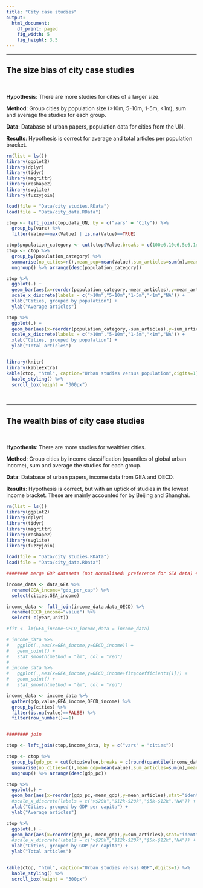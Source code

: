 ```yaml
---
title: "City case studies"
output: 
  html_document: 
    df_print: paged
    fig_width: 5
    fig_height: 3.5
---
```


<hr>
## The size bias of city case studies 
<br>

**Hypothesis**: There are more studies for cities of a larger size.

**Method**: Group cities by population size (>10m, 5-10m, 1-5m, <1m), sum and average the studies for each group.

**Data**: Database of urban papers, population data for cities from the UN.

**Results**: Hypothesis is correct for average and total articles per population bracket.

```r

rm(list = ls())
library(ggplot2)
library(dplyr)
library(tidyr)
library(magrittr)
library(reshape2)
library(svglite)
library(fuzzyjoin)

load(file = "Data/city_studies.RData")
load(file = "Data/city_data.RData")

ctop <- left_join(ctop,data_UN, by = c("vars" = "City")) %>%
  group_by(vars) %>%
  filter(Value==max(Value) | is.na(Value)==TRUE)

ctop$population_category <- cut(ctop$Value,breaks = c(100e6,10e6,5e6,1e6,1e5),dig.lab=10,include.lowest=TRUE)
ctop <- ctop %>%
  group_by(population_category) %>%
  summarise(no_cities=n(),mean_pop=mean(Value),sum_articles=sum(n),mean_articles=mean(n),city_names=paste(vars, collapse=", ")) %>% 
  ungroup() %>% arrange(desc(population_category))


```
```r

ctop %>%
  ggplot(.) +
  geom_bar(aes(x=reorder(population_category,-mean_articles),y=mean_articles),stat="identity",fill="#2b8cbe") +
  scale_x_discrete(labels = c(">10m","5-10m","1-5m","<1m","NA")) +
  xlab("Cities, grouped by population") +
  ylab("Average articles")

ctop %>%
  ggplot(.) +
  geom_bar(aes(x=reorder(population_category,-sum_articles),y=sum_articles),stat="identity",fill="#2b8cbe") +
  scale_x_discrete(labels = c(">10m","5-10m","1-5m","<1m","NA")) +
  xlab("Cities, grouped by population") +
  ylab("Total articles")


library(knitr)
library(kableExtra)
kable(ctop, "html", caption="Urban studies versus population",digits=1) %>%
  kable_styling() %>%
  scroll_box(height = "300px")
```


<br>
<hr>
## The wealth bias of city case studies 
<br>

**Hypothesis**: There are more studies for wealthier cities.

**Method**: Group cities by income classification (quantiles of global urban income), sum and average the studies for each group.

**Data**: Database of urban papers, income data from GEA and OECD.

**Results**: Hypothesis is correct, but with an uptick of studies in the lowest income bracket. These are mainly accounted for by Beijing and Shanghai.
<br>


```r

rm(list = ls())
library(ggplot2)
library(dplyr)
library(tidyr)
library(magrittr)
library(reshape2)
library(svglite)
library(fuzzyjoin)

load(file = "Data/city_studies.RData")
load(file = "Data/city_data.RData")

######## merge GDP datasets (not normalised! preference for GEA data) ######## 

income_data <- data_GEA %>%
  rename(GEA_income="gdp_per_cap") %>%
  select(cities,GEA_income)

income_data <- full_join(income_data,data_OECD) %>%
  rename(OECD_income="value") %>%
  select(-c(year,unit))

#fit <- lm(GEA_income~OECD_income,data = income_data)

# income_data %>%
#   ggplot(.,aes(x=GEA_income,y=OECD_income)) +
#   geom_point() +
#   stat_smooth(method = "lm", col = "red")
# 
# income_data %>%
#   ggplot(.,aes(x=GEA_income,y=OECD_income+fit$coefficients[1])) +
#   geom_point() +
#   stat_smooth(method = "lm", col = "red")

income_data <- income_data %>%
  gather(gdp,value,GEA_income,OECD_income) %>%
  group_by(cities) %>%
  filter(is.na(value)==FALSE) %>%
  filter(row_number()==1)


######## join 

ctop <- left_join(ctop,income_data, by = c("vars" = "cities")) 

ctop <- ctop %>%
  group_by(gdp_pc = cut(ctop$value,breaks = c(round(quantile(income_data$value),-3)),include.lowest=TRUE,dig.lab=10)) %>% 
  summarise(no_cities=n(),mean_gdp=mean(value),sum_articles=sum(n),mean_articles=mean(n),city_names=paste(vars, collapse=", ")) %>% 
  ungroup() %>% arrange(desc(gdp_pc))


```
```r

ctop %>%
  ggplot(.) +
  geom_bar(aes(x=reorder(gdp_pc,-mean_gdp),y=mean_articles),stat="identity",fill="#2b8cbe") +
  #scale_x_discrete(labels = c(">$20k","$12k-$20k","$5k-$12k","NA")) +
  xlab("Cities, grouped by GDP per capita") +
  ylab("Average articles")

ctop %>%
  ggplot(.) +
  geom_bar(aes(x=reorder(gdp_pc,-mean_gdp),y=sum_articles),stat="identity",fill="#2b8cbe") +
  #scale_x_discrete(labels = c(">$20k","$12k-$20k","$5k-$12k","NA")) +
  xlab("Cities, grouped by GDP per capita") +
  ylab("Total articles")


kable(ctop, "html", caption="Urban studies versus GDP",digits=1) %>%
  kable_styling() %>%
  scroll_box(height = "300px")
```

<br><br>
